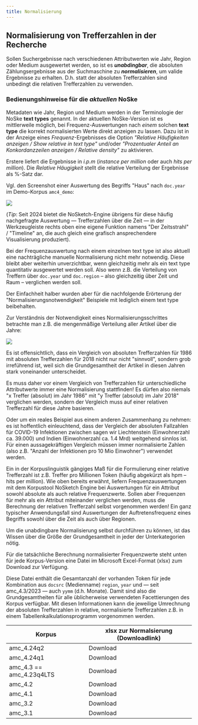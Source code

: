```yaml
---
title: Normalisierung
---
```

## Normalisierung von Trefferzahlen in der Recherche

Sollen Suchergebnisse nach verschiedenen Attributwerten wie Jahr, Region oder Medium ausgewertet werden, so ist es ***unabdingbar***, die absoluten Zählungsergebnisse aus der Suchmaschine zu ***normalisieren***, um valide Ergebnisse zu erhalten. D.h. statt der absoluten Trefferzahlen sind unbedingt die relativen Trefferzahlen zu verwenden.

### Bedienungshinweise für die *aktuellen* NoSke 

Metadaten wie Jahr, Region und Medium werden in der Terminologie der NoSke **text types** genannt. In der aktuellen NoSke-Version ist es mittlerweile möglich, bei Frequenz-Auswertungen nach *einem* solchen **text type** die korrekt normalisierten Werte direkt anzeigen zu lassen. Dazu ist in der Anzeige eines *Frequenz*-Ergebnisses die Option *"Relative Häufigkeiten anzeigen / Show relative in text type"* und/oder *"Prozentualer Anteil an Konkordanzzeilen anzeigen / Relative density"* zu aktivieren.

Erstere liefert die Ergebnisse in *i.p.m*  (*instance per million* oder auch *hits per million*). 
Die *Relative Häugigkeit* stellt die relative Verteilung der Ergebnisse als %-Satz dar. 

Vgl. den Screenshot einer Auswertung des Begriffs "Haus" nach `doc.year` im Demo-Korpus `amc4_demo`:

![](/assets/content/pages/normalisierung/Screenshot_freq_amc4_demo_Haus-2048x755.png)

(*Tip*: Seit 2024 bietet die NoSketch-Engine übrigens für diese häufig nachgefragte Auswertung — Trefferzahlen über die Zeit — in der Werkzeugleiste rechts oben eine eigene Funktion namens "Der Zeitsstrahl" / "Timeline" an, die auch gleich eine grafisch ansprechendere Visualisierung produziert).

Bei der Frequenzauswertung nach einem einzelnen text type ist also aktuell eine nachträgliche manuelle Normalisierung nicht mehr notwendig. Diese bleibt aber weiterhin unverzichtbar, wenn gleichzeitig mehr als ein text type quantitativ ausgewertet werden soll. Also wenn z.B. die Verteilung von Treffern über `doc.year` und `doc.region` – also gleichzeitig über Zeit und Raum – verglichen werden soll.

Der Einfachheit halber wurden aber für die nachfolgende Erörterung der "Normalisierungsnotwendigkeit" Beispiele mit lediglich einem text type beibehalten.

Zur Verständnis der Notwendigkeit eines Normalisierungsschrittes betrachte man z.B. die mengenmäßige Verteilung aller Artikel über die Jahre:

![](/assets/content/pages/normalisierung/lsclex_doc.year_.png)

Es ist offensichtlich, dass ein Vergleich von absoluten Trefferzahlen für 1986 mit absoluten Trefferzahlen für 2018 nicht nur nicht "sinnvoll", sondern grob irreführend ist, weil sich die Grundgesamtheit der Artikel in diesen Jahren stark voneinander unterscheidet.

Es muss daher vor einem Vergleich von Trefferzahlen für unterschiedliche Attributwerte immer eine Normalisierung stattfinden! Es dürfen also niemals "x Treffer (absolut) im Jahr 1986" mit "y Treffer (absolut) im Jahr 2018" verglichen werden, sondern der Vergleich muss auf einer relativen Trefferzahl für diese Jahre basieren.

Oder um ein reales Beispiel aus einem anderen Zusammenhang zu nehmen: es ist hoffentlich einleuchtend, dass der Vergleich der absoluten Fallzahlen für COVID-19 Infektionen zwischen sagen wir Liechtenstein (Einwohnerzahl ca. 39.000) und Indien (Einwohnerzahl ca. 1.4 Mrd) weitgehend sinnlos ist. Für einen aussagekräftigen Vergleich müssen immer normalisierte Zahlen (also z.B. "Anzahl der Infektionen pro 10 Mio Einwohner") verwendet werden.

Ein in der Korpuslinguistik gängiges Maß für die Formulierung einer relative Trefferzahl ist z.B. Treffer pro Millionen Token (häufig abgekürzt als hpm – hits per million). Wie oben bereits erwähnt, liefern Frequenzauswertungen mit dem Korpustool NoSketch Engine bei Auswertungen für ein Attribut sowohl absolute als auch relative Frequenzwerte. Sollen aber Frequenzen für mehr als ein Attribut miteinander verglichen werden, muss die Berechnung der relativen Trefferzahl selbst vorgenommen werden! Ein ganz typischer Anwendungsfall sind Auswertungen der Auftretensfrequenz eines Begriffs sowohl über die Zeit als auch über Regionen.

Um die unabdingbare Normalisierung selbst durchführen zu können, ist das Wissen über die Größe der Grundgesamtheit in jeder der Unterkategorien nötig.

Für die tatsächliche Berechnung normalisierter Frequenzwerte steht unten für jede Korpus-Version eine Datei im Microsoft Excel-Format (xlsx) zum Download zur Verfügung.

Diese Datei enthält die Gesamtanzahl der vorhanden Token für jede Kombination aus `docsrc` (Medienname) `region`, `year` und  —  seit amc\_4.3/2023  —  auch `yymm` (d.h. Monate). Damit sind also die Grundgesamtheiten für alle üblicherweise verwendeten Facettierungen des Korpus verfügbar. Mit diesen Informationen kann die jeweilige Umrechnung der absoluten Trefferzahlen in relative, normalisierte Trefferzahlen z.B. in einem Tabellenkalkulationsprogramm vorgenommen werden.

| Korpus      | xlsx zur Normalsierung (Downloadlink)                                                                                                                                   |
| ----------- | ----------------------------------------------------------------------------------------------------------------------------------------------------------------------- |
| amc\_4.24q2 | <Download href="/assets/content/pages/normalisierung/freqs_amc_4.24q1_region_province_docsrc_mediatype_year_yymm_for_normalization_2024-04-16.xlsx">Download</Download> |
| amc\_4.24q1 | <Download href="/assets/content/pages/normalisierung/freqs_amc_4.24q1_region_province_docsrc_mediatype_year_yymm_for_normalization_2024-04-16.xlsx">Download</Download> |
| amc\_4.3 == amc\_4.23q4LTS   | <Download href="/assets/content/pages/normalisierung/freqs_amc_4.3_region_province_docsrc_mediatype_year_yymm_for_normalization_2024-02-09.xlsx">Download</Download>    |
| amc\_4.2    | <Download href="/assets/content/pages/normalisierung/freqs_amc_4.2_region_docsrc_year_for_normalization_2023-02-05.xlsx">Download</Download>                            |
| amc\_4.1    | <Download href="/assets/content/pages/normalisierung/freqs_amc_4.1_region_docsrc_year_for_normalization_2022-04-11.xlsx">Download</Download>                            |
| amc\_3.2    | <Download href="/assets/content/pages/normalisierung/freqs_amc_3.2_region_docsrc_year_for_normalization_2021-02-26.xlsx">Download</Download>                            |
| amc\_3.1    | <Download href="/assets/content/pages/normalisierung/freqs_amc_3.1_region_docsrc_year_for_normalization.xlsx">Download</Download>                                       |
